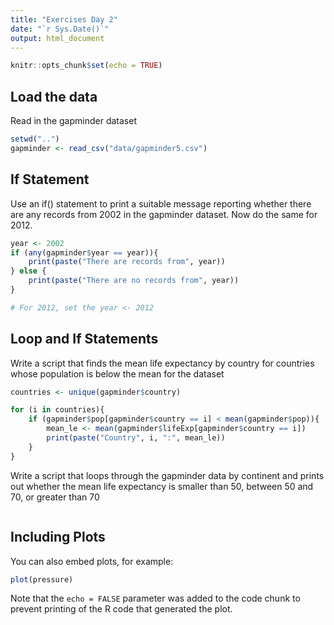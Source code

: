 ```yaml
---
title: "Exercises Day 2"
date: "`r Sys.Date()`"
output: html_document
---
```


```r
knitr::opts_chunk$set(echo = TRUE)
```

## Load the data

Read in the gapminder dataset

```r
setwd("..")
gapminder <- read_csv("data/gapminder5.csv")
```

## If Statement

Use an if() statement to print a suitable message reporting whether there are any records from 2002 in the gapminder dataset. Now do the same for 2012.

```r
year <- 2002
if (any(gapminder$year == year)){
    print(paste("There are records from", year))
} else {
    print(paste("There are no records from", year))
}

# For 2012, set the year <- 2012
```

## Loop and If Statements

Write a script that finds the mean life expectancy by country for countries whose population is below the mean for the dataset

```r
countries <- unique(gapminder$country)

for (i in countries){
    if (gapminder$pop[gapminder$country == i] < mean(gapminder$pop)){
        mean_le <- mean(gapminder$lifeExp[gapminder$country == i])
        print(paste("Country", i, ":", mean_le))
    }
}
```

Write a script that loops through the gapminder data by continent and prints out whether the mean life expectancy is smaller than 50, between 50 and 70, or greater than 70

```r

```

## Including Plots

You can also embed plots, for example:

```r
plot(pressure)
```

Note that the `echo = FALSE` parameter was added to the code chunk to prevent printing of the R code that generated the plot.
